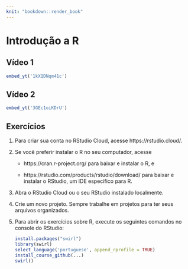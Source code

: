 ```yaml
--- 
knit: "bookdown::render_book"
---
```


# Introdução a R {#rintro}

## Vídeo 1

```r
embed_yt('1kXQDNqm41c')
```

## Vídeo 2

```r
embed_yt('3GEc1oiKDrU')
```


## Exercícios

1. Para criar sua conta no RStudio Cloud, acesse https://rstudio.cloud/.

1. Se você preferir instalar o R no seu computador, acesse

   * https://cran.r-project.org/ para baixar e instalar o R, e
   
   * https://rstudio.com/products/rstudio/download/ para baixar e instalar o RStudio, um IDE específico para R.
   
1. Abra o RStudio Cloud ou o seu RStudio instalado localmente.

1. Crie um novo projeto. [Sempre trabalhe em projetos para ter seus arquivos organizados.]{.hl}

1. Para abrir os exercícios sobre R, execute os seguintes comandos no console do RStudio:

    ```r
    install.packages("swirl")
    library(swirl)
    select_language('portuguese', append_rprofile = TRUE)
    install_course_github(...)
    swirl()
    ```
   



